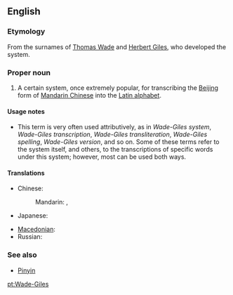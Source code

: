 ==English==
{{wikipedia}}

===Etymology===
From the surnames of [[w:Thomas Wade|Thomas Wade]] and [[w:Herbert Giles|Herbert Giles]], who developed the system.

===Proper noun===
{{en-proper noun}}

# A certain system, once extremely popular, for transcribing the [[Beijing]] form of [[Mandarin Chinese]] into the [[Latin alphabet]].

====Usage notes====
* This term is very often used attributively, as in ''Wade-Giles system'', ''Wade-Giles transcription'', ''Wade-Giles transliteration'', ''Wade-Giles spelling'', ''Wade-Giles version'', and so on. Some of these terms refer to the system itself, and others, to the transcriptions of specific words under this system; however, most can be used both ways.

====Translations====
{{trans-top|transcription system for Mandarin}}
* Chinese:
*: Mandarin: {{t|zh|威妥瑪拼音|sc=Hani}}, {{t|zh|威妥玛拼音|tr=Wēituǒ mǎ pīnyīn|sc=Hani}}
* Japanese: {{t+|ja|ウェード式|tr=Wēdo-shiki}}
{{trans-mid}}
* [[Macedonian]]: {{t|mk|Вејд-Џајлс|tr=Vejd-Džajls|sc=Cyrl}}
* Russian: {{t|ru|Уэйд-Джайлз|m|tr=Uéjd-Džájls|sc=Cyrl}}
{{trans-bottom}}

===See also===
* [[Pinyin]]

[[pt:Wade-Giles]]